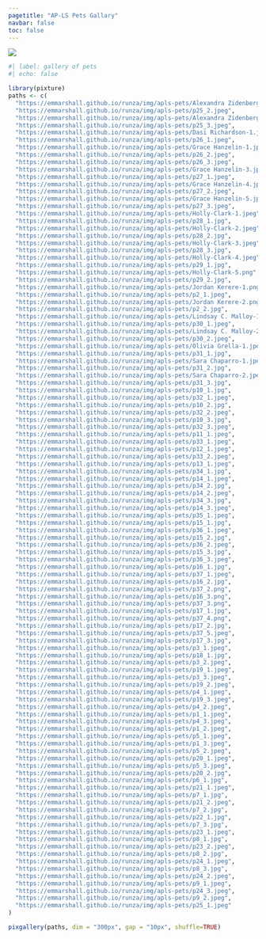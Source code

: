 ```yaml
---
pagetitle: "AP-LS Pets Gallary"
navbar: false
toc: false
---
```


::: column-screen
[![](pets-banner.png){fig-alt="Banner photo with the text \"The Pets of the American Psychology-Law Society APA (Div 41) and then on the right side a photo of a pitbull wearing sunglasses and a fashion scarf."}](../index.html)

```r
#| label: gallery of pets
#| echo: false

library(pixture)
paths <- c(
  "https://emmarshall.github.io/runza/img/apls-pets/Alexandra Zidenberg-1.jpg", 
  "https://emmarshall.github.io/runza/img/apls-pets/p25_2.jpeg",
  "https://emmarshall.github.io/runza/img/apls-pets/Alexandra Zidenberg-2.jpg", 
  "https://emmarshall.github.io/runza/img/apls-pets/p25_3.jpeg",
  "https://emmarshall.github.io/runza/img/apls-pets/Dasi Richardson-1.jpeg", 
  "https://emmarshall.github.io/runza/img/apls-pets/p26_1.jpeg",
  "https://emmarshall.github.io/runza/img/apls-pets/Grace Hanzelin-1.jpeg", 
  "https://emmarshall.github.io/runza/img/apls-pets/p26_2.jpeg",
  "https://emmarshall.github.io/runza/img/apls-pets/p26_3.jpeg",
  "https://emmarshall.github.io/runza/img/apls-pets/Grace Hanzelin-3.jpeg", 
  "https://emmarshall.github.io/runza/img/apls-pets/p27_1.jpeg",
  "https://emmarshall.github.io/runza/img/apls-pets/Grace Hanzelin-4.jpeg", 
  "https://emmarshall.github.io/runza/img/apls-pets/p27_2.jpeg",
  "https://emmarshall.github.io/runza/img/apls-pets/Grace Hanzelin-5.jpeg", 
  "https://emmarshall.github.io/runza/img/apls-pets/p27_3.jpeg",
  "https://emmarshall.github.io/runza/img/apls-pets/Holly-Clark-1.jpeg", 
  "https://emmarshall.github.io/runza/img/apls-pets/p28_1.jpg",
  "https://emmarshall.github.io/runza/img/apls-pets/Holly-Clark-2.jpeg", 
  "https://emmarshall.github.io/runza/img/apls-pets/p28_2.jpg",
  "https://emmarshall.github.io/runza/img/apls-pets/Holly-Clark-3.jpeg", 
  "https://emmarshall.github.io/runza/img/apls-pets/p28_3.jpg",
  "https://emmarshall.github.io/runza/img/apls-pets/Holly-Clark-4.jpeg", 
  "https://emmarshall.github.io/runza/img/apls-pets/p29_1.jpg",
  "https://emmarshall.github.io/runza/img/apls-pets/Holly-Clark-5.png", 
  "https://emmarshall.github.io/runza/img/apls-pets/p29_2.jpg",
  "https://emmarshall.github.io/runza/img/apls-pets/Jordan Kerere-1.png", 
  "https://emmarshall.github.io/runza/img/apls-pets/p2_1.jpeg",
  "https://emmarshall.github.io/runza/img/apls-pets/Jordan Kerere-2.png", 
  "https://emmarshall.github.io/runza/img/apls-pets/p2_2.jpg",
  "https://emmarshall.github.io/runza/img/apls-pets/Lindsay C. Malloy-1.jpg", 
  "https://emmarshall.github.io/runza/img/apls-pets/p30_1.jpeg",
  "https://emmarshall.github.io/runza/img/apls-pets/Lindsay C. Malloy-2.jpg", 
  "https://emmarshall.github.io/runza/img/apls-pets/p30_2.jpeg",
  "https://emmarshall.github.io/runza/img/apls-pets/Olivia Grella-1.jpeg", 
  "https://emmarshall.github.io/runza/img/apls-pets/p31_1.jpg",
  "https://emmarshall.github.io/runza/img/apls-pets/Sara Chaparro-1.jpeg", 
  "https://emmarshall.github.io/runza/img/apls-pets/p31_2.jpg",
  "https://emmarshall.github.io/runza/img/apls-pets/Sara Chaparro-2.jpeg", 
  "https://emmarshall.github.io/runza/img/apls-pets/p31_3.jpg",
  "https://emmarshall.github.io/runza/img/apls-pets/p10_1.jpg", 
  "https://emmarshall.github.io/runza/img/apls-pets/p32_1.jpeg",
  "https://emmarshall.github.io/runza/img/apls-pets/p10_2.jpg", 
  "https://emmarshall.github.io/runza/img/apls-pets/p32_2.jpeg",
  "https://emmarshall.github.io/runza/img/apls-pets/p10_3.jpg", 
  "https://emmarshall.github.io/runza/img/apls-pets/p32_3.jpeg",
  "https://emmarshall.github.io/runza/img/apls-pets/p11_1.jpeg", 
  "https://emmarshall.github.io/runza/img/apls-pets/p33_1.jpeg",
  "https://emmarshall.github.io/runza/img/apls-pets/p12_1.jpeg", 
  "https://emmarshall.github.io/runza/img/apls-pets/p33_2.jpeg",
  "https://emmarshall.github.io/runza/img/apls-pets/p13_1.jpeg", 
  "https://emmarshall.github.io/runza/img/apls-pets/p34_1.jpg",
  "https://emmarshall.github.io/runza/img/apls-pets/p14_1.jpeg", 
  "https://emmarshall.github.io/runza/img/apls-pets/p34_2.jpg",
  "https://emmarshall.github.io/runza/img/apls-pets/p14_2.jpeg", 
  "https://emmarshall.github.io/runza/img/apls-pets/p34_3.jpg",
  "https://emmarshall.github.io/runza/img/apls-pets/p14_3.jpeg", 
  "https://emmarshall.github.io/runza/img/apls-pets/p35_1.jpeg",
  "https://emmarshall.github.io/runza/img/apls-pets/p15_1.jpg", 
  "https://emmarshall.github.io/runza/img/apls-pets/p36_1.jpeg",
  "https://emmarshall.github.io/runza/img/apls-pets/p15_2.jpg", 
  "https://emmarshall.github.io/runza/img/apls-pets/p36_2.jpeg",
  "https://emmarshall.github.io/runza/img/apls-pets/p15_3.jpg", 
  "https://emmarshall.github.io/runza/img/apls-pets/p36_3.jpeg",
  "https://emmarshall.github.io/runza/img/apls-pets/p16_1.jpg", 
  "https://emmarshall.github.io/runza/img/apls-pets/p37_1.jpeg",
  "https://emmarshall.github.io/runza/img/apls-pets/p16_2.jpg", 
  "https://emmarshall.github.io/runza/img/apls-pets/p37_2.png",
  "https://emmarshall.github.io/runza/img/apls-pets/p16_3.png", 
  "https://emmarshall.github.io/runza/img/apls-pets/p37_3.png",
  "https://emmarshall.github.io/runza/img/apls-pets/p17_1.jpg", 
  "https://emmarshall.github.io/runza/img/apls-pets/p37_4.png",
  "https://emmarshall.github.io/runza/img/apls-pets/p17_2.jpg", 
  "https://emmarshall.github.io/runza/img/apls-pets/p37_5.jpeg",
  "https://emmarshall.github.io/runza/img/apls-pets/p17_3.jpg", 
  "https://emmarshall.github.io/runza/img/apls-pets/p3_1.jpeg",
  "https://emmarshall.github.io/runza/img/apls-pets/p18_1.jpg", 
  "https://emmarshall.github.io/runza/img/apls-pets/p3_2.jpeg",
  "https://emmarshall.github.io/runza/img/apls-pets/p19_1.jpeg", 
  "https://emmarshall.github.io/runza/img/apls-pets/p3_3.jpeg",
  "https://emmarshall.github.io/runza/img/apls-pets/p19_2.jpeg", 
  "https://emmarshall.github.io/runza/img/apls-pets/p4_1.jpeg",
  "https://emmarshall.github.io/runza/img/apls-pets/p19_3.jpeg", 
  "https://emmarshall.github.io/runza/img/apls-pets/p4_2.jpeg",
  "https://emmarshall.github.io/runza/img/apls-pets/p1_1.jpeg", 
  "https://emmarshall.github.io/runza/img/apls-pets/p4_3.jpeg",
  "https://emmarshall.github.io/runza/img/apls-pets/p1_2.jpeg", 
  "https://emmarshall.github.io/runza/img/apls-pets/p5_1.jpeg",
  "https://emmarshall.github.io/runza/img/apls-pets/p1_3.jpeg", 
  "https://emmarshall.github.io/runza/img/apls-pets/p5_2.jpeg",
  "https://emmarshall.github.io/runza/img/apls-pets/p20_1.jpeg", 
  "https://emmarshall.github.io/runza/img/apls-pets/p5_3.jpeg",
  "https://emmarshall.github.io/runza/img/apls-pets/p20_2.jpg", 
  "https://emmarshall.github.io/runza/img/apls-pets/p6_1.jpg",
  "https://emmarshall.github.io/runza/img/apls-pets/p21_1.jpeg", 
  "https://emmarshall.github.io/runza/img/apls-pets/p7_1.jpg",
  "https://emmarshall.github.io/runza/img/apls-pets/p21_2.jpeg", 
  "https://emmarshall.github.io/runza/img/apls-pets/p7_2.jpg",
  "https://emmarshall.github.io/runza/img/apls-pets/p22_1.jpg", 
  "https://emmarshall.github.io/runza/img/apls-pets/p7_3.jpg",
  "https://emmarshall.github.io/runza/img/apls-pets/p23_1.jpeg", 
  "https://emmarshall.github.io/runza/img/apls-pets/p8_1.jpg",
  "https://emmarshall.github.io/runza/img/apls-pets/p23_2.jpeg", 
  "https://emmarshall.github.io/runza/img/apls-pets/p8_2.jpg",
  "https://emmarshall.github.io/runza/img/apls-pets/p24_1.jpeg", 
  "https://emmarshall.github.io/runza/img/apls-pets/p8_3.jpg",
  "https://emmarshall.github.io/runza/img/apls-pets/p24_2.jpeg", 
  "https://emmarshall.github.io/runza/img/apls-pets/p9_1.jpeg",
  "https://emmarshall.github.io/runza/img/apls-pets/p24_3.jpeg", 
  "https://emmarshall.github.io/runza/img/apls-pets/p9_2.jpeg",
  "https://emmarshall.github.io/runza/img/apls-pets/p25_1.jpeg"
)

pixgallery(paths, dim = "300px", gap = "10px", shuffle=TRUE)

```
:::

